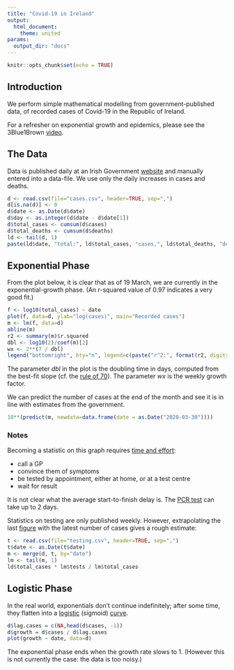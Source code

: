 ```yaml
---
title: "Covid-19 in Ireland"
output: 
  html_document:
    theme: united
params:
  output_dir: "docs"
---
```


```r
knitr::opts_chunk$set(echo = TRUE)
```
## Introduction

We perform simple mathematical modelling from government-published data, of recorded cases of Covid-19 in the Republic of Ireland.

For a refresher on exponential growth and epidemics, please see the 3Blue1Brown [video](https://www.youtube.com/watch?v=Kas0tIxDvrg).

## The Data

Data is published daily at an Irish Government [website](https://www.gov.ie/en/news/7e0924-latest-updates-on-covid-19-coronavirus/) and manually entered into a data-file. We use only the daily increases in cases and deaths.

```r
d <- read.csv(file="cases.csv", header=TRUE, sep=",")
d[is.na(d)] <- 0
d$date <- as.Date(d$date)
d$day <- as.integer(d$date - d$date[1])
d$total_cases <- cumsum(d$cases)
d$total_deaths <- cumsum(d$deaths)
ld <- tail(d, 1)
paste(ld$date, "total:", ld$total_cases, "cases,", ld$total_deaths, "deaths")
```

## Exponential Phase

From the plot below, it is clear that as of 19 March, we are currently in the exponential-growth phase. (An r-squared value of 0.97 indicates a very good fit.)

```r
f <- log10(total_cases) ~ date
plot(f, data=d, ylab="log(cases)", main="Recorded cases")
m <- lm(f, data=d)
abline(m)
r2 <- summary(m)$r.squared
dbl <- log10(2)/coef(m)[2]
wx <- 2**(7 / dbl)
legend("bottomright", bty="n", legend=c(paste("r^2:", format(r2, digits=2)), paste("dbl:", format(dbl, digits=2), "days"), paste("wx:", format(wx, digits=2))))
```

The parameter $dbl$ in the plot is the doubling time in days, computed from the best-fit slope (cf. the [rule of 70](https://en.wikipedia.org/wiki/Rule_of_72)). The parameter $wx$ is the weekly growth factor.

We can predict the number of cases at the end of the month and see it is in line with estimates from the government.

```r
10**(predict(m, newdata=data.frame(date = as.Date("2020-03-30"))))
```

### Notes
Becoming a statistic on this graph requires [time and effort](https://www2.hse.ie/conditions/coronavirus/coronavirus.html):

  * call a GP
  * convince them of symptoms
  * be tested by appointment, either at home, or at a test centre
  * wait for result

It is not clear what the average start-to-finish delay is. The [PCR test](https://en.wikipedia.org/wiki/COVID-19_testing) can take up to 2 days.

Statistics on testing are only published weekly. However, extrapolating the last [figure](https://www.rte.ie/news/coronavirus/2020/0317/1123663-coronavirus-ireland/) with the latest number of cases gives a rough estimate:

```r
t <- read.csv(file="testing.csv", header=TRUE, sep=",")
t$date <- as.Date(t$date)
m <- merge(d, t, by="date")
lm <- tail(m, 1)
ld$total_cases * lm$tests / lm$total_cases
```

## Logistic Phase
In the real world, exponentials don't continue indefinitely; after some time, they flatten into a [logistic](https://en.wikipedia.org/wiki/Logistic_function) (sigmoid) [curve](http://www.sci.wsu.edu/math/faculty/hudelson/logisticlesson.html).

```r
d$lag.cases = c(NA,head(d$cases, -1))
d$growth = d$cases / d$lag.cases
plot(growth ~ date, data=d)
```

The exponential phase ends when the growth rate slows to 1. (However this is not currently the case: the data is too noisy.)